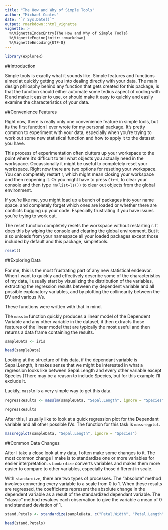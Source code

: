 ---
title: "The How and Why of Simple Tools"
author: "Michael Coates"
date: "`r Sys.Date()`"
output: rmarkdown::html_vignette
vignette: >
  %\VignetteIndexEntry{The How and Why of Simple Tools}
  %\VignetteEngine{knitr::rmarkdown}
  %\VignetteEncoding{UTF-8}
---

```{r, include=FALSE}
library(exploreR)

```


##Introduction

Simple tools is exactly what it sounds like.  Simple features and functions aimed at quickly getting you into dealing directly with your data.  The main design philosphy behind any function that gets created for this package, is that the function should either automate some tedius aspect of coding with R and make it easier to use, or should make it easy to quickly and easily examine the characteristics of your data.

##Convenience Features

Right now, there is really only one convenience feature in simple tools, but its the first function I ever wrote for my personal package.  It's pretty common to experiment with your data, especially when you're trying to work out some new statistical function and how to apply it to the dataset you have.

This process of experimentation often clutters up your workspace to the point where it's difficult to tell what objects you actually need in the workspace.  Occassionally it might be useful to completely reset your workspace.  Right now there are two options for reseting your workspace.  You can completely restart r, which might mean closing your workspace and then reopening it.  Or you might have to press `Ctr+L` to clear your console and then type `rm(list=ls())` to clear out objects from the global environment.

If you're like me, you might load up a bunch of packages into your name space, and completely forget which ones are loaded or whether there are conflicts bugging up your code.  Especially frustrating if you have issues you're trying to work out.  
  
The reset function completely resets the workspace without restarting r.  It does this by wiping the console and clearing the global environment.  But it also unloads from your namespace all your loaded packages except those included by default and this package, simpletools.  
  
```{r}

reset()

```

##Exploring Data

For me, this is the most frustrating part of any new statistical endeavor.  When I want to quickly and effectively describe some of the characteristics of my data, I usually start by visualizing the distribution of the variables, extracting the regression results between my dependent variable and all possible explanatory variables, and by plotting the collinearity between the DV and various IVs.

These functions were written with that in mind.

The `masslm` function quickly produces a linear model of the Dependent Variable and any other variable in the dataset, it then extracts those features of the linear model that are typically the most useful and then returns a data frame containing the results.

```{r}

sampleData <- iris

head(sampleData)

```

Looking at the structure of this data, if the dependant variable is Sepal.Length, it makes sense that we might be interested in what a regression looks like between Sepal.Length and every other variable except Species (There may be a reason to include Species, but for this example I'll exclude it.

Luckily, `masslm` is a very simple way to get this data.

```{r}
regressResults <- masslm(sampleData, "Sepal.Length", ignore = "Species")

regressResults

```


After this, I usually like to look at a quick regression plot for the Dependant variable and all other possible IVs.  The function for this task is `massregplot`.

```{r}
massregplot(sampleData, "Sepal.Length", ignore = "Species")

```


##Common Data Changes

After I take a close look at my data, I often make some changes to it.  The most common change I make is to standardize one or more variables for easier interpretation.  `standardize` converts variables and makes them more easier to compare to other variables, especially those different in scale.

With `standardize`, there are two types of processes.  The "absolute" method involves converting every variable to a scale from 0 to 1.  When these results are regressed, the coefficients represent the absolute change in the dependent variable as a result of the standardized dependant variable.  The "classic" method revalues each observation to give the variable a mean of 0 and standard deviation of 1.

```{r}
stand.Petals <- standardize(sampleData, c("Petal.Width", "Petal.Length"))

head(stand.Petals)

```

